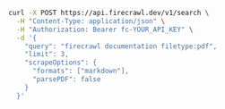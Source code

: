 ```bash cURL
curl -X POST https://api.firecrawl.dev/v1/search \
  -H "Content-Type: application/json" \
  -H "Authorization: Bearer fc-YOUR_API_KEY" \
  -d '{
    "query": "firecrawl documentation filetype:pdf",
    "limit": 3,
    "scrapeOptions": {
      "formats": ["markdown"],
      "parsePDF": false
    }
  }'
```
